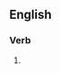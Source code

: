 ==English==

===Verb===
{{head|en|second-person singular form}}

# {{en-archaic second-person singular of|approach}}